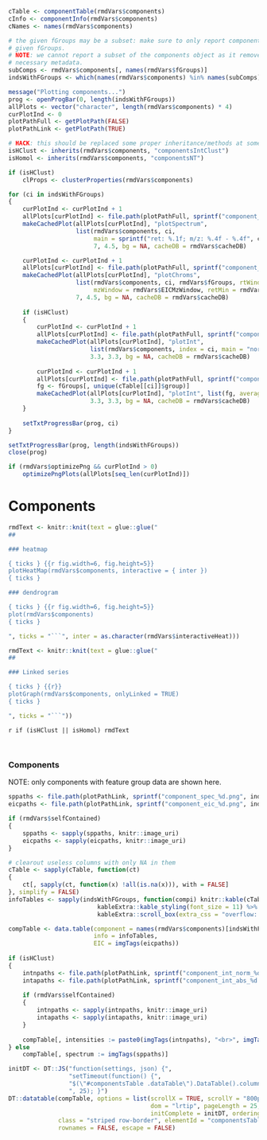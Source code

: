 ```r
cTable <- componentTable(rmdVars$components)
cInfo <- componentInfo(rmdVars$components)
cNames <- names(rmdVars$components)

# the given fGroups may be a subset: make sure to only report components with
# given fGroups.
# NOTE: we cannot report a subset of the components object as it removes
# necessary metadata.
subComps <- rmdVars$components[, names(rmdVars$fGroups)]
indsWithFGroups <- which(names(rmdVars$components) %in% names(subComps))

message("Plotting components...")
prog <- openProgBar(0, length(indsWithFGroups))
allPlots <- vector("character", length(rmdVars$components) * 4)
curPlotInd <- 0
plotPathFull <- getPlotPath(FALSE)
plotPathLink <- getPlotPath(TRUE)

# HACK: this should be replaced some proper inheritance/methods at some point
isHClust <- inherits(rmdVars$components, "componentsIntClust")
isHomol <- inherits(rmdVars$components, "componentsNT")

if (isHClust)
    clProps <- clusterProperties(rmdVars$components)

for (ci in indsWithFGroups)
{
    curPlotInd <- curPlotInd + 1
    allPlots[curPlotInd] <- file.path(plotPathFull, sprintf("component_spec_%d.png", ci))
    makeCachedPlot(allPlots[curPlotInd], "plotSpectrum",
                   list(rmdVars$components, ci,
                        main = sprintf("ret: %.1f; m/z: %.4f - %.4f", cInfo$ret[ci], min(cTable[[ci]]$mz), max(cTable[[ci]]$mz))),
                        7, 4.5, bg = NA, cacheDB = rmdVars$cacheDB)

    curPlotInd <- curPlotInd + 1
    allPlots[curPlotInd] <- file.path(plotPathFull, sprintf("component_eic_%d.png", ci))
    makeCachedPlot(allPlots[curPlotInd], "plotChroms",
                   list(rmdVars$components, ci, rmdVars$fGroups, rtWindow = rmdVars$EICRtWindow,
                        mzWindow = rmdVars$EICMzWindow, retMin = rmdVars$retMin, EICs = rmdVars$EICs),
                   7, 4.5, bg = NA, cacheDB = rmdVars$cacheDB)
    
    if (isHClust)
    {
        curPlotInd <- curPlotInd + 1
        allPlots[curPlotInd] <- file.path(plotPathFull, sprintf("component_int_norm_%d.png", ci))
        makeCachedPlot(allPlots[curPlotInd], "plotInt",
                       list(rmdVars$components, index = ci, main = "normalized"),
                       3.3, 3.3, bg = NA, cacheDB = rmdVars$cacheDB)
        
        curPlotInd <- curPlotInd + 1
        allPlots[curPlotInd] <- file.path(plotPathFull, sprintf("component_int_abs_%d.png", ci))
        fg <- fGroups[, unique(cTable[[ci]]$group)]
        makeCachedPlot(allPlots[curPlotInd], "plotInt", list(fg, average = clProps$average, main = "absolute"),
                       3.3, 3.3, bg = NA, cacheDB = rmdVars$cacheDB)
    }
    
    setTxtProgressBar(prog, ci)
}

setTxtProgressBar(prog, length(indsWithFGroups))
close(prog)

if (rmdVars$optimizePng && curPlotInd > 0)
    optimizePngPlots(allPlots[seq_len(curPlotInd)])
```


Components {data-orientation=rows}
===

```r
rmdText <- knitr::knit(text = glue::glue("
##

### heatmap

{ ticks } {{r fig.width=6, fig.height=5}}
plotHeatMap(rmdVars$components, interactive = { inter })
{ ticks }

### dendrogram

{ ticks } {{r fig.width=6, fig.height=5}}
plot(rmdVars$components)
{ ticks }

", ticks = "```", inter = as.character(rmdVars$interactiveHeat)))
```

```r
rmdText <- knitr::knit(text = glue::glue("
##

### Linked series

{ ticks } {{r}}
plotGraph(rmdVars$components, onlyLinked = TRUE)
{ ticks }

", ticks = "```"))
```

`r if (isHClust || isHomol) rmdText`

## { .components }

### Components { .components }

NOTE: only components with feature group data are shown here.

<style> .components { overflow-x: auto; } </style>

```r
sppaths <- file.path(plotPathLink, sprintf("component_spec_%d.png", indsWithFGroups))
eicpaths <- file.path(plotPathLink, sprintf("component_eic_%d.png", indsWithFGroups))

if (rmdVars$selfContained)
{
    sppaths <- sapply(sppaths, knitr::image_uri)
    eicpaths <- sapply(eicpaths, knitr::image_uri)
}

# clearout useless columns with only NA in them
cTable <- sapply(cTable, function(ct)
{
    ct[, sapply(ct, function(x) !all(is.na(x))), with = FALSE]
}, simplify = FALSE)
infoTables <- sapply(indsWithFGroups, function(compi) knitr::kable(cTable[[compi]], "html") %>%
                         kableExtra::kable_styling(font_size = 11) %>%
                         kableExtra::scroll_box(extra_css = "overflow: auto; width: 350px; height: 300px;"))

compTable <- data.table(component = names(rmdVars$components)[indsWithFGroups],
                        info = infoTables,
                        EIC = imgTags(eicpaths))
                             
if (isHClust)
{
    intnpaths <- file.path(plotPathLink, sprintf("component_int_norm_%d.png", indsWithFGroups))
    intapaths <- file.path(plotPathLink, sprintf("component_int_abs_%d.png", indsWithFGroups))
    
    if (rmdVars$selfContained)
    {
        intnpaths <- sapply(intnpaths, knitr::image_uri)
        intapaths <- sapply(intapaths, knitr::image_uri)
    }
    
    compTable[, intensities := paste0(imgTags(intnpaths), "<br>", imgTags(intapaths))]
} else
    compTable[, spectrum := imgTags(sppaths)]

initDT <- DT::JS("function(settings, json) {",
                 "setTimeout(function() {",
                 "$(\"#componentsTable .dataTable\").DataTable().columns.adjust().draw(); }",
                 ", 25); }")
DT::datatable(compTable, options = list(scrollX = TRUE, scrollY = "800px", deferRender = TRUE,
                                        dom = "lrtip", pageLength = 25, autoWidth = FALSE,
                                        initComplete = initDT, ordering = FALSE),
              class = "striped row-border", elementId = "componentsTable",
              rownames = FALSE, escape = FALSE)
```
